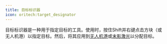 ```yaml
---
title: 目标标识器
icon: oritech:target_designator
---
```


目标标识器是一种用于指定目标的工具。使用时，按住Shift并右键点击方块（或无人机港）以指定目标。然后，将其应用到[无人机港](../logistics/drone_port)或[末影激光](../interaction/enderic_laser)以分配目标。
